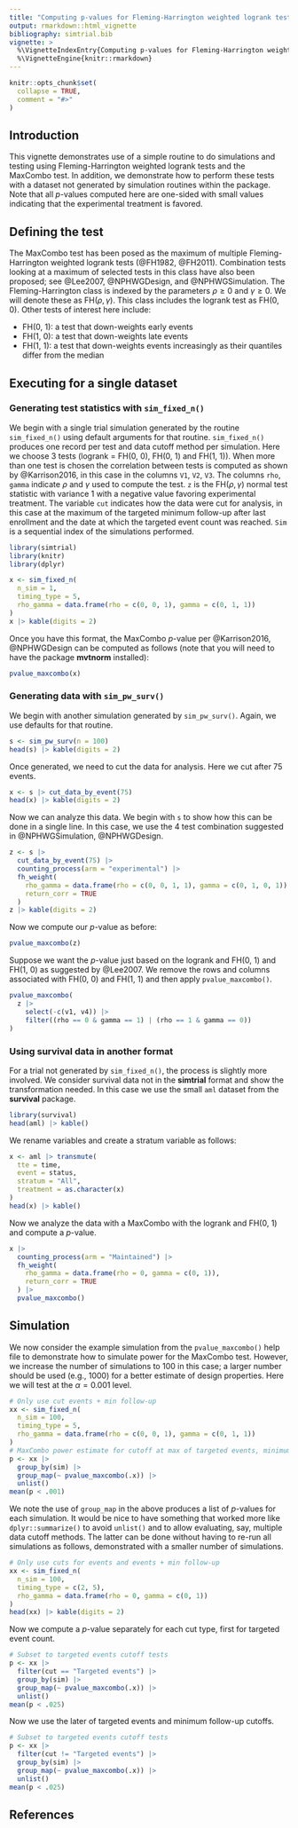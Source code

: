 ```yaml
---
title: "Computing p-values for Fleming-Harrington weighted logrank tests and the MaxCombo test"
output: rmarkdown::html_vignette
bibliography: simtrial.bib
vignette: >
  %\VignetteIndexEntry{Computing p-values for Fleming-Harrington weighted logrank tests and the MaxCombo test}
  %\VignetteEngine{knitr::rmarkdown}
---
```


```r
knitr::opts_chunk$set(
  collapse = TRUE,
  comment = "#>"
)
```

## Introduction

This vignette demonstrates use of a simple routine to do simulations and testing using Fleming-Harrington weighted logrank tests and the MaxCombo test.
In addition, we demonstrate how to perform these tests with a dataset not generated by simulation routines within the package.
Note that all $p$-values computed here are one-sided with small values indicating that the experimental treatment is favored.

## Defining the test

The MaxCombo test has been posed as the maximum of multiple Fleming-Harrington weighted logrank tests (@FH1982, @FH2011).
Combination tests looking at a maximum of selected tests in this class have also been proposed; see @Lee2007, @NPHWGDesign, and @NPHWGSimulation.
The Fleming-Harrington class is indexed by the parameters $\rho\ge 0$ and $\gamma\ge 0$.
We will denote these as FH($\rho, \gamma$).
This class includes the logrank test as FH(0, 0).
Other tests of interest here include:

- FH(0, 1): a test that down-weights early events
- FH(1, 0): a test that down-weights late events
- FH(1, 1): a test that down-weights events increasingly as their quantiles differ from the median

## Executing for a single dataset

### Generating test statistics with `sim_fixed_n()`

We begin with a single trial simulation generated by the routine `sim_fixed_n()` using default arguments for that routine.
`sim_fixed_n()` produces one record per test and data cutoff method per simulation.
Here we choose 3 tests (logrank = FH(0, 0), FH(0, 1) and FH(1, 1)).
When more than one test is chosen the correlation between tests is computed as shown by @Karrison2016, in this case in the columns `V1`, `V2`, `V3`. The columns `rho`, `gamma` indicate $\rho$ and $\gamma$ used to compute the test. `z` is the FH($\rho, \gamma$) normal test statistic with variance 1 with a negative value favoring experimental treatment. The variable `cut` indicates how the data were cut for analysis, in this case at the maximum of the targeted minimum follow-up after last enrollment and the date at which the targeted event count was reached. `Sim` is a sequential index of the simulations performed.

```r
library(simtrial)
library(knitr)
library(dplyr)
```

```r
x <- sim_fixed_n(
  n_sim = 1,
  timing_type = 5,
  rho_gamma = data.frame(rho = c(0, 0, 1), gamma = c(0, 1, 1))
)
x |> kable(digits = 2)
```

Once you have this format, the MaxCombo $p$-value per @Karrison2016, @NPHWGDesign can be computed as follows (note that you will need to have the package **mvtnorm** installed):

```r
pvalue_maxcombo(x)
```

### Generating data with `sim_pw_surv()`

We begin with another simulation generated by `sim_pw_surv()`.
Again, we use defaults for that routine.

```r
s <- sim_pw_surv(n = 100)
head(s) |> kable(digits = 2)
```

Once generated, we need to cut the data for analysis. Here we cut after 75 events.

```r
x <- s |> cut_data_by_event(75)
head(x) |> kable(digits = 2)
```

Now we can analyze this data. We begin with `s` to show how this can be done in a single line.
In this case, we use the 4 test combination suggested in @NPHWGSimulation, @NPHWGDesign.

```r
z <- s |>
  cut_data_by_event(75) |>
  counting_process(arm = "experimental") |>
  fh_weight(
    rho_gamma = data.frame(rho = c(0, 0, 1, 1), gamma = c(0, 1, 0, 1)),
    return_corr = TRUE
  )
z |> kable(digits = 2)
```

Now we compute our $p$-value as before:

```r
pvalue_maxcombo(z)
```

Suppose we want the $p$-value just based on the logrank and FH(0, 1) and FH(1, 0) as suggested by @Lee2007.
We remove the rows and columns associated with FH(0, 0) and FH(1, 1) and then apply `pvalue_maxcombo()`.

```r
pvalue_maxcombo(
  z |>
    select(-c(v1, v4)) |>
    filter((rho == 0 & gamma == 1) | (rho == 1 & gamma == 0))
)
```

### Using survival data in another format

For a trial not generated by `sim_fixed_n()`, the process is slightly more involved.
We consider survival data not in the **simtrial** format and show the transformation needed.
In this case we use the small `aml` dataset from the **survival** package.

```r
library(survival)
head(aml) |> kable()
```

We rename variables and create a stratum variable as follows:

```r
x <- aml |> transmute(
  tte = time,
  event = status,
  stratum = "All",
  treatment = as.character(x)
)
head(x) |> kable()
```
Now we analyze the data with a MaxCombo with the logrank and FH(0, 1) and compute a $p$-value.

```r
x |>
  counting_process(arm = "Maintained") |>
  fh_weight(
    rho_gamma = data.frame(rho = 0, gamma = c(0, 1)),
    return_corr = TRUE
  ) |>
  pvalue_maxcombo()
```

## Simulation

We now consider the example simulation from the `pvalue_maxcombo()` help file to demonstrate how to simulate power for the MaxCombo test. However, we increase the number of simulations to 100 in this case; a larger number should be used (e.g., 1000) for a better estimate of design properties. Here we will test at the $\alpha=0.001$ level.

```r
# Only use cut events + min follow-up
xx <- sim_fixed_n(
  n_sim = 100,
  timing_type = 5,
  rho_gamma = data.frame(rho = c(0, 0, 1), gamma = c(0, 1, 1))
)
# MaxCombo power estimate for cutoff at max of targeted events, minimum follow-up
p <- xx |>
  group_by(sim) |>
  group_map(~ pvalue_maxcombo(.x)) |>
  unlist()
mean(p < .001)
```

We note the use of `group_map` in the above produces a list of $p$-values for each simulation.
It would be nice to have something that worked more like `dplyr::summarize()` to avoid `unlist()` and to allow evaluating, say, multiple data cutoff methods.
The latter can be done without having to re-run all simulations as follows, demonstrated with a smaller number of simulations.

```r
# Only use cuts for events and events + min follow-up
xx <- sim_fixed_n(
  n_sim = 100,
  timing_type = c(2, 5),
  rho_gamma = data.frame(rho = 0, gamma = c(0, 1))
)
head(xx) |> kable(digits = 2)
```

Now we compute a $p$-value separately for each cut type, first for targeted event count.

```r
# Subset to targeted events cutoff tests
p <- xx |>
  filter(cut == "Targeted events") |>
  group_by(sim) |>
  group_map(~ pvalue_maxcombo(.x)) |>
  unlist()
mean(p < .025)
```

Now we use the later of targeted events and minimum follow-up cutoffs.

```r
# Subset to targeted events cutoff tests
p <- xx |>
  filter(cut != "Targeted events") |>
  group_by(sim) |>
  group_map(~ pvalue_maxcombo(.x)) |>
  unlist()
mean(p < .025)
```

## References
